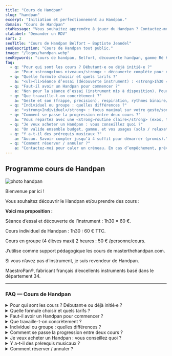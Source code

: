 ```yaml
---
title: "Cours de Handpan"
slug: "handpan"
excerpt: "Initiation et perfectionnement au Handpan."
domain: "Cours de Handpan"
ctaMessage: "Vous souhaitez apprendre à jouer du Handpan ? Contactez-moi"
ctaLabel: "Demander un RDV"
sort: 2
seoTitle: "Cours de Handpan Belfort — Baptiste Jeandel"
seoDescription: "Cours de Handpan tout public."
image: "/logos/handpan.webp"
seoKeywords: "cours de handpan, Belfort, découverte handpan, gamme Ré Kurd, improvisation, relaxation musicale, MaestroPan®, cours individuel, cours en groupe, instrument handpan"
faq:
  - q: "Pour qui sont les cours ? Débutant·e ou déjà initié·e ?"
    a: "Pour <strong>tous niveaux</strong> : découverte complète pour débuter sereinement, consolidation du geste/rythme/impro pour progresser quand on a déjà les bases."
  - q: "Quelle formule choisir et quels tarifs ?"
    a: "<ul><li>Séance d’essai (découverte instrument) : <strong>1h30 = 60&nbsp;€</strong></li><li>Cours individuel : <strong>1h30 = 60&nbsp;€ TTC</strong></li><li>Cours en groupe (≤&nbsp;4 pers) : <strong>2h = 50&nbsp;€ / personne</strong></li></ul>"
  - q: "Faut-il avoir un Handpan pour commencer ?"
    a: "Non pour la séance d’essai (instrument mis à disposition). Pour la suite, c’est mieux d’avoir le vôtre. Je suis revendeur <strong>MaestroPan®</strong> et je peux vous conseiller/équiper."
  - q: "Que travaille-t-on concrètement ?"
    a: "Geste et son (frappe, précision), respiration, rythmes binaire/ternaire, gammes (ex.&nbsp;Ré Kurd), improvisation, petits morceaux, et bases pour relaxation musicale. Support&nbsp;: <em>Vidéos MasterTheHandpan</em>."
  - q: "Individuel ou groupe : quelles différences ?"
    a: "<strong>Individuel</strong> : focus maximal sur votre geste/son et votre style. <br/><strong>Groupe (≤&nbsp;4)</strong> : jeu collectif, écoute, groove partagé — très motivant."
  - q: "Comment se passe la progression entre deux cours ?"
    a: "Vous repartez avec une <strong>routine claire</strong> (exos, tempos, minutes/jour) et des vidéos pour jouer chez vous. Objectif&nbsp;: progrès visibles, sans se perdre."
  - q: "Je veux acheter un Handpan : vous conseillez quoi ?"
    a: "On valide ensemble budget, gamme, et vos usages (solo / relaxation / jeu en groupe). Possibilité d’acheter un <strong>MaestroPan®</strong> (fabrication française) grâce au partenariat en cours. <strong>−10&nbsp;% de remise immédiate</strong>."
  - q: "Y a-t-il des prérequis musicaux ?"
    a: "Aucun. Savoir compter jusqu’à 4 suffit pour démarrer (promis)."
  - q: "Comment réserver / annuler ?"
    a: "Contactez-moi pour caler un créneau. En cas d’empêchement, prévenez au plus tôt pour reprogrammer — easy."
---
```


## Programme cours de Handpan

![photo handpan](/images/cours-de-handpan/cours-de-handpan.webp)

Bienvenue par ici !

Vous souhaitez découvrir le Handpan et/ou prendre des cours :

**Voici ma proposition :**

Séance d’essai et découverte de l’instrument : 1h30 = 60 €. 

Cours individuel de Handpan : 1h30 : 60 € TTC. 

Cours en groupe (4 élèves maxi) 2 heures : 50 € /personne/cours. 

J’utilise comme support pédagogique les cours de masterthehandpan.com. 

Si vous n’avez pas d’instrument, je suis revendeur de Handpan. 

MaestroPan®, fabricant français d’excellents instruments basé dans le département 34.

---
### FAQ — Cours de Handpan

<details>
  <summary>Pour qui sont les cours ? Débutant·e ou déjà initié·e ?</summary>
  Pour <strong>tous niveaux</strong> : découverte complète pour débuter sereinement, consolidation du geste/rythme/impro pour progresser quand on a déjà les bases.
</details>

<details>
  <summary>Quelle formule choisir et quels tarifs ?</summary>
  - Séance d’essai (découverte instrument) : <strong>1h30 = 60 €</strong>  
  - Cours individuel : <strong>1h30 = 60 € TTC</strong>  
  - Cours en groupe (≤ 4 pers) : <strong>2h = 50 € / personne</strong>
</details>

<details>
  <summary>Faut-il avoir un Handpan pour commencer ?</summary>
  Non pour la séance d’essai (instrument mis à disposition).  
  Pour la suite, c’est mieux d’avoir le vôtre.  
  Je suis revendeur <strong>MaestroPan®</strong> et je peux vous conseiller/équiper.
</details>

<details>
  <summary>Que travaille-t-on concrètement ?</summary>
  Geste et son (frappe, précision), respiration, rythmes binaire/ternaire, gammes (ex. Ré Kurd), impro, petits morceaux, et bases pour relaxation musicale.  
  Support : <em>Vidéos MasterTheHandpan</em>.
</details>

<details>
  <summary>Individuel ou groupe : quelles différences ?</summary>
  - En <strong>individuel</strong> : focus maximal sur votre geste/son et votre style.  
  - En <strong>groupe (≤ 4)</strong> : jeu collectif, écoute, groove partagé — très motivant.
</details>

<details>
  <summary>Comment se passe la progression entre deux cours ?</summary>
  Vous repartez avec une <strong>routine claire</strong> (exos, tempos, minutes/jour) et des vidéos pour jouer chez vous.  
  Objectif : progrès visibles, sans se perdre.
</details>

<details>
  <summary>Je veux acheter un Handpan : vous conseillez quoi ?</summary>
  On valide ensemble budget, gamme, et vos usages (solo / relaxation / jeu en groupe).  
  Possibilité d’acheter un <strong>MaestroPan®</strong> (fabrication française) grâce au partenariat en cours.  
  <strong>-10 % de remise immédiate</strong>.
</details>

<details>
  <summary>Y a-t-il des prérequis musicaux ?</summary>
  Aucun.  
  Savoir compter jusqu’à 4 suffit pour démarrer (promis).
</details>

<details>
  <summary>Comment réserver / annuler ?</summary>
  Contactez-moi pour caler un créneau.  
  En cas d’empêchement, prévenez au plus tôt pour reprogrammer — easy.
</details>
